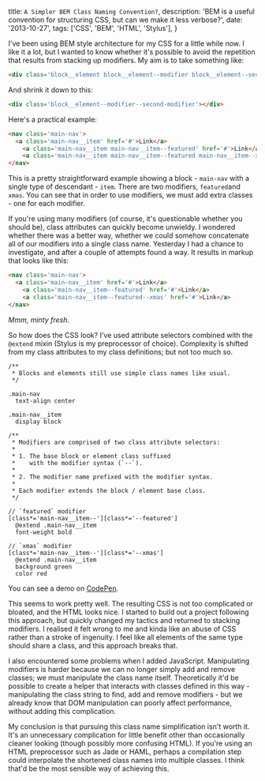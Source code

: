   title: `A Simpler BEM Class Naming Convention?`,
  description: 'BEM is a useful convention for structuring CSS, but can we make it less verbose?',
  date: '2013-10-27',
  tags: ['CSS', 'BEM', 'HTML', 'Stylus'],
}

I've been using BEM style architecture for my CSS for a little while now. I like it a lot, but I wanted to know whether it's possible to avoid the repetition that results from stacking up modifiers. My aim is to take something like:

```html
<div class='block__element block__element--modifier block__element--second-modifier'></div>
```

And shrink it down to this:

```html
<div class='block__element--modifier--second-modifier'></div>
```

Here's a practical example:

```html
<nav class='main-nav'>
  <a class='main-nav__item' href='#'>Link</a>
    <a class='main-nav__item main-nav__item--featured' href='#'>Link</a>
    <a class='main-nav__item main-nav__item--featured main-nav__item--xmas' href='#'>Link</a>
</nav>
```

This is a pretty straightforward example showing a block - `main-nav` with a single type of descendant - `item`. There are two modifiers, `featured`and `xmas`. You can see that in order to use modifiers, we must add extra classes - one for each modifier.

If you're using many modifiers (of course, it's questionable whether you should be), class attributes can quickly become unwieldy. I wondered whether there was a better way, whether we could somehow concatenate all of our modifiers into a single class name. Yesterday I had a chance to investigate, and after a couple of attempts found a way. It results in markup that looks like this:

```html
<nav class='main-nav'>
  <a class='main-nav__item' href='#'>Link</a>
    <a class='main-nav__item--featured' href='#'>Link</a>
    <a class='main-nav__item--featured--xmas' href='#'>Link</a>
</nav>
```

*Mmm, minty fresh.*

So how does the CSS look? I've used attribute selectors combined with the `@extend` mixin (Stylus is my preprocessor of choice). Complexity is shifted from my class attributes to my class definitions; but not too much so.

```stylus
/**
 * Blocks and elements still use simple class names like usual.
 */

.main-nav
  text-align center

.main-nav__item
  display block

/**
 * Modifiers are comprised of two class attribute selectors:
 *
 * 1. The base block or element class suffixed
 *    with the modifier syntax (`--`).
 *
 * 2. The modifier name prefixed with the modifier syntax.
 *
 * Each modifier extends the block / element base class.
 */

// `featured` modifier
[class*='main-nav__item--'][class*='--featured']
  @extend .main-nav__item
  font-weight bold

// `xmas` modifier
[class*='main-nav__item--'][class*='--xmas']
  @extend .main-nav__item
  background green
  color red
```

You can see a demo on [CodePen](http://codepen.io/Ash/pen/vkpxE).

This seems to work pretty well. The resulting CSS is not too complicated or bloated, and the HTML looks nice. I started to build out a project following this approach, but quickly changed my tactics and returned to stacking modifiers. I realised it felt wrong to me and kinda like an abuse of CSS rather than a stroke of ingenuity. I feel like all elements of the same type should share a class, and this approach breaks that.

I also encountered some problems when I added JavaScript. Manipulating modifiers is harder because we can no longer simply add and remove classes; we must manipulate the class name itself. Theoretically it'd be possible to create a helper that interacts with classes defined in this way - manipulating the class string to find, add and remove modifiers - but we already know that DOM manipulation can poorly affect performance, without adding this complication.

My conclusion is that pursuing this class name simplification isn't worth it. It's an unnecessary complication for little benefit other than occasionally cleaner looking (though possibly more confusing HTML). If you're using an HTML preprocessor such as Jade or HAML, perhaps a compilation step could interpolate the shortened class names into multiple classes. I think that'd be the most sensible way of achieving this.
